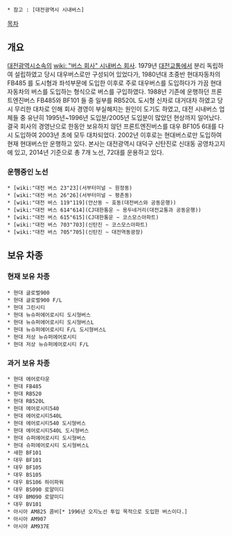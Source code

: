  * 참고 : [대전광역시 시내버스]

[[목차]]

== 개요 ==
[[대전광역시]]소속의 [[wiki: "버스 회사" 시내버스 회사]].
1979년 [[대전교통]]에서 분리 독립하여 설립하였고 당시 대우버스로만 구성되어 있었다가, 1980년대 초중반 현대자동차의 FB485 를 도시형과 좌석부문에 도입한 이후로 주로 대우버스를 도입하다가 가끔 현대자동차의 버스를 도입하는 형식으로 버스를 구입하였다. 1988년 기존에 운행하던 프론트엔진버스 FB485와 BF101 들 중 일부를 RB520L 도시형 신차로 대거대차 하였고 당시 무리한 대차로 인해 회사 경영이 부실해지는 원인이 도기도 하였고, 대전 시내버스 업체들 중 유난히 1995년~1996년 도입분/2005년 도입분이 많았던 현상까지 일어났다. 결국 회사의 경영난으로 한동안 보유하지 않던 프론트엔진버스를 대우 BF105 6대를 다시 도입하여 2003년 초에 모두 대차되었다. 2002년 이후로는 현대버스로만 도입하여 현재 현대버스만 운행하고 있다.  
본사는 대전광역시 대덕구 신탄진로 신대동 공영차고지에 있고, 2014년 기준으로 총 7개 노선, 72대를 운용하고 있다. 

=== 운행중인 노선 ===
 * [wiki:"대전 버스 23"23](서부터미널 ~ 원정동)
 * [wiki:"대전 버스 26"26](서부터미널 ~ 평촌동)
 * [wiki:"대전 버스 119"119](안산동 ~ 효동(대전버스와 공동운행))
 * [wiki:"대전 버스 614"614](CJ대한통운 ~ 용두네거리(대전교통과 공동운행))
 * [wiki:"대전 버스 615"615](CJ대한통운 ~ 코스모스아파트)
 * [wiki:"대전 버스 703"703](신탄진 ~ 코스모스아파트)
 * [wiki:"대전 버스 705"705](신탄진 ~ 대전역동광장)

== 보유 차종 ==
=== 현재 보유 차종 ===
 * 현대 글로벌900
 * 현대 글로벌900 F/L
 * 현대 그린시티
 * 현대 뉴슈퍼에어로시티 도시형버스
 * 현대 뉴슈퍼에어로시티 도시형버스L
 * 현대 뉴슈퍼에어로시티 F/L 도시형버스L
 * 현대 저상 뉴슈퍼에어로시티
 * 현대 저상 뉴슈퍼에어로시티 F/L
=== 과거 보유 차종 ===
 * 현대 에어로타운
 * 현대 FB485
 * 현대 RB520
 * 현대 RB520L
 * 현대 에어로시티540
 * 현대 에어로시티540L
 * 현대 에어로시티540 도시형버스
 * 현대 에어로시티540L 도시형버스
 * 현대 슈퍼에어로시티 도시형버스
 * 현대 슈퍼에어로시티 도시형버스L
 * 새한 BF101
 * 대우 BF101
 * 대우 BF105
 * 대우 BS105
 * 대우 BS106 하이파워
 * 대우 BS090 로얄미디
 * 대우 BM090 로얄미디
 * 대우 BV101
 * 아시아 AM825 콤비[* 1996년 오지노선 투입 목적으로 도입한 버스이다.]
 * 아시아 AM907
 * 아시아 AM937E

